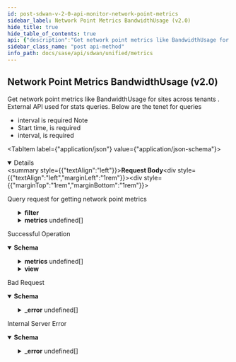 ```yaml
---
id: post-sdwan-v-2-0-api-monitor-network-point-metrics
sidebar_label: Network Point Metrics BandwidthUsage (v2.0)
hide_title: true
hide_table_of_contents: true
api: {"description":"Get network point metrics like BandwidthUsage for sites across tenants . External API used for stats queries. Below are the tenet for queries\n* interval is required\nNote\n* Start time, is required\n* interval, is required\n","operationId":"post-sdwan-v2.0-api-monitor-network_point_metrics","requestBody":{"content":{"application/json":{"schema":{"properties":{"end_time":{"format":"date","type":"string"},"filter":{"description":"Filter: Required(FILTER_REQUIRED) Valid ","properties":{"direction":{"description":"Direction","items":{"description":"Direction","type":"string"},"type":"array"},"element":{"description":"Element","items":{"description":"Element","type":"string"},"type":"array"},"interface":{"description":"Interfaces","items":{"description":"Interfaces","type":"string"},"type":"array"},"site":{"description":"Site","type":"string"},"sites":{"description":"Sites","items":{"description":"Sites","type":"string"},"type":"array"},"waninterface":{"description":"Waninterface","items":{"description":"Waninterface","type":"string"},"type":"array"}}},"interval":{"description":"Interval: Required(error = INTERVAL_REQUIRED: Interval is required as part of the request) ","enum":["TEN_SEC","ONE_MIN","FIVE_MIN","ONE_HOUR","ONE_DAY"],"type":"string"},"metrics":{"description":"Metrics: Required(error = METRICS_LIST_REQUIRED: Metrics list is required, please provide at least one metric ) ","items":{"properties":{"series":{"description":"Series","items":{"properties":{"data":{"description":"Data","items":{"properties":{"datapoints":{"description":"Datapoints","items":{"properties":{"duration":{"format":"date-time","type":"string"},"filter_property_id":{"description":"Filter Property Id","type":"string"},"value":{"description":"Value: JsonInclude(content = ALWAYS, contentFilter = classOf[Void], value = ALWAYS, valueFilter = classOf[Void]) ","type":"number"}}},"type":"array"},"statistics":{"description":"Statistics","type":"object"}}},"type":"array"},"interval":{"description":"Interval","type":"string"},"name":{"description":"Name","type":"string"},"unit":{"description":"Unit","type":"string"},"view":{"description":"View","type":"object"}}},"type":"array"}}},"type":"array"},"name":{"description":"Name: Pattern(error = INVALID_FILTER: Schema check failed - Invalid value for param {}, regexp = ^[A-Za-z]+$) ","type":"string"},"start_time":{"format":"date","type":"string"}},"required":["filter","metrics","interval"]}}},"description":"Query request for getting network point metrics"},"responses":{"200":{"content":{"application/json":{"schema":{"properties":{"interval":{"description":"Interval","enum":["TEN_SEC","ONE_MIN","FIVE_MIN","ONE_HOUR","ONE_DAY"],"type":"string"},"metrics":{"description":"Metrics","items":{"properties":{"name":{"description":"Name","type":"string"},"sites":{"description":"Sites","items":{"properties":{"data":{"description":"Data","properties":{"avail_disk":{"description":"Avail Disk","type":"number"},"avail_mem":{"description":"Avail Mem","type":"number"},"avidle":{"description":"Avidle","type":"number"},"avidlemn":{"description":"Avidlemn","type":"number"},"avidlemx":{"description":"Avidlemx","type":"number"},"bad_link_health_reason_bitmap":{"description":"Bad Link Health Reason Bitmap","type":"number"},"downlink_jitter_avg":{"description":"Downlink Jitter Avg","type":"number"},"downlink_mos_avg":{"description":"Downlink Mos Avg","type":"number"},"downlink_mos_max":{"description":"Downlink Mos Max","type":"number"},"downlink_mos_min":{"description":"Downlink Mos Min","type":"number"},"downlink_pkt_loss_avg":{"description":"Downlink Pkt Loss Avg","type":"number"},"dskmn":{"description":"Dskmn","type":"number"},"dskmx":{"description":"Dskmx","type":"number"},"egress":{"description":"Egress","type":"number"},"ingress":{"description":"Ingress","type":"number"},"link_healthy":{"description":"Link Healthy","type":"number"},"memmn":{"description":"Memmn","type":"number"},"memmx":{"description":"Memmx","type":"number"},"rtt_latency":{"description":"Rtt Latency","type":"number"},"sample_completeness":{"description":"Sample Completeness","type":"number"},"tunnel_healthscore":{"description":"Tunnel Healthscore","type":"number"},"uplink_jitter_avg":{"description":"Uplink Jitter Avg","type":"number"},"uplink_mos_avg":{"description":"Uplink Mos Avg","type":"number"},"uplink_mos_max":{"description":"Uplink Mos Max","type":"number"},"uplink_mos_min":{"description":"Uplink Mos Min","type":"number"},"uplink_pkt_loss_avg":{"description":"Uplink Pkt Loss Avg","type":"number"}}},"site_id":{"description":"Site Id","type":"string"},"waninterfaces":{"description":"Waninterfaces","items":{"properties":{"anynetlinks":{"description":"Anynetlinks","items":{"properties":{"anynet_link_id":{"description":"Anynet Link Id","type":"string"},"data":{"description":"Data","properties":{"avail_disk":{"description":"Avail Disk","type":"number"},"avail_mem":{"description":"Avail Mem","type":"number"},"avidle":{"description":"Avidle","type":"number"},"avidlemn":{"description":"Avidlemn","type":"number"},"avidlemx":{"description":"Avidlemx","type":"number"},"bad_link_health_reason_bitmap":{"description":"Bad Link Health Reason Bitmap","type":"number"},"downlink_jitter_avg":{"description":"Downlink Jitter Avg","type":"number"},"downlink_mos_avg":{"description":"Downlink Mos Avg","type":"number"},"downlink_mos_max":{"description":"Downlink Mos Max","type":"number"},"downlink_mos_min":{"description":"Downlink Mos Min","type":"number"},"downlink_pkt_loss_avg":{"description":"Downlink Pkt Loss Avg","type":"number"},"dskmn":{"description":"Dskmn","type":"number"},"dskmx":{"description":"Dskmx","type":"number"},"egress":{"description":"Egress","type":"number"},"ingress":{"description":"Ingress","type":"number"},"link_healthy":{"description":"Link Healthy","type":"number"},"memmn":{"description":"Memmn","type":"number"},"memmx":{"description":"Memmx","type":"number"},"rtt_latency":{"description":"Rtt Latency","type":"number"},"sample_completeness":{"description":"Sample Completeness","type":"number"},"tunnel_healthscore":{"description":"Tunnel Healthscore","type":"number"},"uplink_jitter_avg":{"description":"Uplink Jitter Avg","type":"number"},"uplink_mos_avg":{"description":"Uplink Mos Avg","type":"number"},"uplink_mos_max":{"description":"Uplink Mos Max","type":"number"},"uplink_mos_min":{"description":"Uplink Mos Min","type":"number"},"uplink_pkt_loss_avg":{"description":"Uplink Pkt Loss Avg","type":"number"}}}}},"type":"array"},"data":{"description":"Data","properties":{"avail_disk":{"description":"Avail Disk","type":"number"},"avail_mem":{"description":"Avail Mem","type":"number"},"avidle":{"description":"Avidle","type":"number"},"avidlemn":{"description":"Avidlemn","type":"number"},"avidlemx":{"description":"Avidlemx","type":"number"},"bad_link_health_reason_bitmap":{"description":"Bad Link Health Reason Bitmap","type":"number"},"downlink_jitter_avg":{"description":"Downlink Jitter Avg","type":"number"},"downlink_mos_avg":{"description":"Downlink Mos Avg","type":"number"},"downlink_mos_max":{"description":"Downlink Mos Max","type":"number"},"downlink_mos_min":{"description":"Downlink Mos Min","type":"number"},"downlink_pkt_loss_avg":{"description":"Downlink Pkt Loss Avg","type":"number"},"dskmn":{"description":"Dskmn","type":"number"},"dskmx":{"description":"Dskmx","type":"number"},"egress":{"description":"Egress","type":"number"},"ingress":{"description":"Ingress","type":"number"},"link_healthy":{"description":"Link Healthy","type":"number"},"memmn":{"description":"Memmn","type":"number"},"memmx":{"description":"Memmx","type":"number"},"rtt_latency":{"description":"Rtt Latency","type":"number"},"sample_completeness":{"description":"Sample Completeness","type":"number"},"tunnel_healthscore":{"description":"Tunnel Healthscore","type":"number"},"uplink_jitter_avg":{"description":"Uplink Jitter Avg","type":"number"},"uplink_mos_avg":{"description":"Uplink Mos Avg","type":"number"},"uplink_mos_max":{"description":"Uplink Mos Max","type":"number"},"uplink_mos_min":{"description":"Uplink Mos Min","type":"number"},"uplink_pkt_loss_avg":{"description":"Uplink Pkt Loss Avg","type":"number"}}},"wn_path_id":{"description":"Wn Path Id","type":"string"}}},"type":"array"}}},"type":"array"},"unit":{"description":"Unit","type":"string"}}},"type":"array"},"start_time":{"format":"date","type":"string"},"view":{"description":"View","properties":{"app_id":{"description":"App Id","type":"string"},"cellular_module_id":{"description":"Cellular Module Id","type":"string"},"direction":{"description":"Direction","enum":["Ingress","Egress"],"type":"string"},"element_id":{"description":"Element Id","type":"string"},"interface_id":{"description":"Interface Id","type":"string"},"path_id":{"description":"Path Id","type":"string"},"path_type":{"description":"Path Type","enum":["public_direct","public_vpn","private_direct","private_vpn","unknown","servicelink"],"type":"string"},"priority":{"description":"Priority","type":"string"},"site_id":{"description":"Site Id","type":"string"},"traffic_type":{"description":"Traffic Type","type":"string"},"waninterface_id":{"description":"Waninterface Id","type":"string"}}}}}}},"description":"Successful Operation"},"400":{"content":{"application/json":{"example":{"value":{"_error":[{"code":"INVALID_REQUEST_ERROR_0001"},{"code":"METRIC_NOT_SUPPORTED"},{"code":"METRIC_UNIT_NOT_SUPPORTED"},{"code":"VERSION_NOT_SUPPORTED"}]}},"schema":{"properties":{"_error":{"items":{"properties":{"code":{"type":"string"},"message":{"type":"string"}}},"type":"array"}}}}},"description":"Bad Request"},"500":{"content":{"application/json":{"schema":{"properties":{"_error":{"items":{"properties":{"code":{"type":"string"},"message":{"type":"string"}}},"type":"array"}}}}},"description":"Internal Server Error"}},"tags":["Metrics"],"method":"post","path":"/sdwan/v2.0/api/monitor/network_point_metrics","jsonRequestBodyExample":{"end_time":"2022-08-18","filter":{"direction":["string"],"element":["string"],"interface":["string"],"site":"string","sites":["string"],"waninterface":["string"]},"interval":"TEN_SEC","metrics":[{"series":[{"data":[{"datapoints":[{"duration":"2022-08-18","filter_property_id":"string","value":0}],"statistics":{}}],"interval":"string","name":"string","unit":"string","view":{}}]}],"name":"string","start_time":"2022-08-18"},"info":{"contact":{},"description":"List of APIs used to retrieve SDWAN metrics such as badnwidth utilization, TCP transaction, application health, application performance, LQM, flows, interface & system metrics.","title":"Metrics","version":"Latest"},"postman":{"name":"Network Point Metrics BandwidthUsage (v2.0)","description":{"content":"Get network point metrics like BandwidthUsage for sites across tenants . External API used for stats queries. Below are the tenet for queries\n* interval is required\nNote\n* Start time, is required\n* interval, is required\n","type":"text/plain"},"url":{"path":["sdwan","v2.0","api","monitor","network_point_metrics"],"host":["{{baseUrl}}"],"query":[],"variable":[]},"header":[{"key":"Content-Type","value":"application/json"},{"key":"Accept","value":"application/json"}],"method":"POST","body":{"mode":"raw","raw":"\"\"","options":{"raw":{"language":"json"}}}}}
sidebar_class_name: "post api-method"
info_path: docs/sase/api/sdwan/unified/metrics
---
```



## Network Point Metrics BandwidthUsage (v2.0)



Get network point metrics like BandwidthUsage for sites across tenants . External API used for stats queries. Below are the tenet for queries
* interval is required
Note
* Start time, is required
* interval, is required


<MimeTabs><TabItem label={"application/json"} value={"application/json-schema"}><details style={{}} data-collapsed={false} open={true}><summary style={{"textAlign":"left"}}><strong>Request Body</strong></summary><div style={{"textAlign":"left","marginLeft":"1rem"}}><div style={{"marginTop":"1rem","marginBottom":"1rem"}}>

Query request for getting network point metrics

</div></div><ul style={{"marginLeft":"1rem"}}><SchemaItem collapsible={false} name={"end_time"} required={false} schemaDescription={undefined} schemaName={"date"} qualifierMessage={undefined} defaultValue={undefined}></SchemaItem><SchemaItem collapsible={true} className={"schemaItem"}><details style={{}}><summary style={{}}><strong>filter</strong><span style={{"opacity":"0.6"}}> </span></summary><div style={{"marginLeft":"1rem"}}><div style={{"marginTop":".5rem","marginBottom":".5rem"}}>

Filter: Required(FILTER_REQUIRED) Valid 

</div><SchemaItem collapsible={false} name={"direction"} required={false} schemaDescription={"Direction"} schemaName={"string[]"} qualifierMessage={undefined} defaultValue={undefined}></SchemaItem><SchemaItem collapsible={false} name={"element"} required={false} schemaDescription={"Element"} schemaName={"string[]"} qualifierMessage={undefined} defaultValue={undefined}></SchemaItem><SchemaItem collapsible={false} name={"interface"} required={false} schemaDescription={"Interfaces"} schemaName={"string[]"} qualifierMessage={undefined} defaultValue={undefined}></SchemaItem><SchemaItem collapsible={false} name={"site"} required={false} schemaDescription={"Site"} schemaName={"string"} qualifierMessage={undefined} defaultValue={undefined}></SchemaItem><SchemaItem collapsible={false} name={"sites"} required={false} schemaDescription={"Sites"} schemaName={"string[]"} qualifierMessage={undefined} defaultValue={undefined}></SchemaItem><SchemaItem collapsible={false} name={"waninterface"} required={false} schemaDescription={"Waninterface"} schemaName={"string[]"} qualifierMessage={undefined} defaultValue={undefined}></SchemaItem></div></details></SchemaItem><SchemaItem collapsible={false} name={"interval"} required={true} schemaDescription={"Interval: Required(error = INTERVAL_REQUIRED: Interval is required as part of the request) "} schemaName={"string"} qualifierMessage={"**Possible values:** [`TEN_SEC`, `ONE_MIN`, `FIVE_MIN`, `ONE_HOUR`, `ONE_DAY`]"} defaultValue={undefined}></SchemaItem><SchemaItem collapsible={true} className={"schemaItem"}><details style={{}}><summary style={{}}><strong>metrics</strong><span style={{"opacity":"0.6"}}> undefined[]</span></summary><div style={{"marginLeft":"1rem"}}><div style={{"marginTop":".5rem","marginBottom":".5rem"}}>

Metrics: Required(error = METRICS_LIST_REQUIRED: Metrics list is required, please provide at least one metric ) 

</div><SchemaItem collapsible={true} className={"schemaItem"}><details style={{}}><summary style={{}}><strong>series</strong><span style={{"opacity":"0.6"}}> undefined[]</span></summary><div style={{"marginLeft":"1rem"}}><div style={{"marginTop":".5rem","marginBottom":".5rem"}}>

Series

</div><SchemaItem collapsible={true} className={"schemaItem"}><details style={{}}><summary style={{}}><strong>data</strong><span style={{"opacity":"0.6"}}> undefined[]</span></summary><div style={{"marginLeft":"1rem"}}><div style={{"marginTop":".5rem","marginBottom":".5rem"}}>

Data

</div><SchemaItem collapsible={true} className={"schemaItem"}><details style={{}}><summary style={{}}><strong>datapoints</strong><span style={{"opacity":"0.6"}}> undefined[]</span></summary><div style={{"marginLeft":"1rem"}}><div style={{"marginTop":".5rem","marginBottom":".5rem"}}>

Datapoints

</div><SchemaItem collapsible={false} name={"duration"} required={false} schemaDescription={undefined} schemaName={"date-time"} qualifierMessage={undefined} defaultValue={undefined}></SchemaItem><SchemaItem collapsible={false} name={"filter_property_id"} required={false} schemaDescription={"Filter Property Id"} schemaName={"string"} qualifierMessage={undefined} defaultValue={undefined}></SchemaItem><SchemaItem collapsible={false} name={"value"} required={false} schemaDescription={"Value: JsonInclude(content = ALWAYS, contentFilter = classOf[Void], value = ALWAYS, valueFilter = classOf[Void]) "} schemaName={"number"} qualifierMessage={undefined} defaultValue={undefined}></SchemaItem></div></details></SchemaItem><SchemaItem collapsible={false} name={"statistics"} required={false} schemaDescription={"Statistics"} schemaName={"object"} qualifierMessage={undefined} defaultValue={undefined}></SchemaItem></div></details></SchemaItem><SchemaItem collapsible={false} name={"interval"} required={false} schemaDescription={"Interval"} schemaName={"string"} qualifierMessage={undefined} defaultValue={undefined}></SchemaItem><SchemaItem collapsible={false} name={"name"} required={false} schemaDescription={"Name"} schemaName={"string"} qualifierMessage={undefined} defaultValue={undefined}></SchemaItem><SchemaItem collapsible={false} name={"unit"} required={false} schemaDescription={"Unit"} schemaName={"string"} qualifierMessage={undefined} defaultValue={undefined}></SchemaItem><SchemaItem collapsible={false} name={"view"} required={false} schemaDescription={"View"} schemaName={"object"} qualifierMessage={undefined} defaultValue={undefined}></SchemaItem></div></details></SchemaItem></div></details></SchemaItem><SchemaItem collapsible={false} name={"name"} required={false} schemaDescription={"Name: Pattern(error = INVALID_FILTER: Schema check failed - Invalid value for param {}, regexp = ^[A-Za-z]+$) "} schemaName={"string"} qualifierMessage={undefined} defaultValue={undefined}></SchemaItem><SchemaItem collapsible={false} name={"start_time"} required={false} schemaDescription={undefined} schemaName={"date"} qualifierMessage={undefined} defaultValue={undefined}></SchemaItem></ul></details></TabItem></MimeTabs><div><ApiTabs><TabItem label={"200"} value={"200"}><div>

Successful Operation

</div><div><MimeTabs groupId={"mime-type"}><TabItem label={"application/json"} value={"application/json"}><SchemaTabs groupId={"schema-tabs"}><TabItem label={"Schema"} value={"Schema"}><details style={{}} data-collapsed={false} open={true}><summary style={{"textAlign":"left"}}><strong>Schema</strong></summary><div style={{"textAlign":"left","marginLeft":"1rem"}}></div><ul style={{"marginLeft":"1rem"}}><SchemaItem collapsible={false} name={"interval"} required={false} schemaDescription={"Interval"} schemaName={"string"} qualifierMessage={"**Possible values:** [`TEN_SEC`, `ONE_MIN`, `FIVE_MIN`, `ONE_HOUR`, `ONE_DAY`]"} defaultValue={undefined}></SchemaItem><SchemaItem collapsible={true} className={"schemaItem"}><details style={{}}><summary style={{}}><strong>metrics</strong><span style={{"opacity":"0.6"}}> undefined[]</span></summary><div style={{"marginLeft":"1rem"}}><div style={{"marginTop":".5rem","marginBottom":".5rem"}}>

Metrics

</div><SchemaItem collapsible={false} name={"name"} required={false} schemaDescription={"Name"} schemaName={"string"} qualifierMessage={undefined} defaultValue={undefined}></SchemaItem><SchemaItem collapsible={true} className={"schemaItem"}><details style={{}}><summary style={{}}><strong>sites</strong><span style={{"opacity":"0.6"}}> undefined[]</span></summary><div style={{"marginLeft":"1rem"}}><div style={{"marginTop":".5rem","marginBottom":".5rem"}}>

Sites

</div><SchemaItem collapsible={true} className={"schemaItem"}><details style={{}}><summary style={{}}><strong>data</strong><span style={{"opacity":"0.6"}}> </span></summary><div style={{"marginLeft":"1rem"}}><div style={{"marginTop":".5rem","marginBottom":".5rem"}}>

Data

</div><SchemaItem collapsible={false} name={"avail_disk"} required={false} schemaDescription={"Avail Disk"} schemaName={"number"} qualifierMessage={undefined} defaultValue={undefined}></SchemaItem><SchemaItem collapsible={false} name={"avail_mem"} required={false} schemaDescription={"Avail Mem"} schemaName={"number"} qualifierMessage={undefined} defaultValue={undefined}></SchemaItem><SchemaItem collapsible={false} name={"avidle"} required={false} schemaDescription={"Avidle"} schemaName={"number"} qualifierMessage={undefined} defaultValue={undefined}></SchemaItem><SchemaItem collapsible={false} name={"avidlemn"} required={false} schemaDescription={"Avidlemn"} schemaName={"number"} qualifierMessage={undefined} defaultValue={undefined}></SchemaItem><SchemaItem collapsible={false} name={"avidlemx"} required={false} schemaDescription={"Avidlemx"} schemaName={"number"} qualifierMessage={undefined} defaultValue={undefined}></SchemaItem><SchemaItem collapsible={false} name={"bad_link_health_reason_bitmap"} required={false} schemaDescription={"Bad Link Health Reason Bitmap"} schemaName={"number"} qualifierMessage={undefined} defaultValue={undefined}></SchemaItem><SchemaItem collapsible={false} name={"downlink_jitter_avg"} required={false} schemaDescription={"Downlink Jitter Avg"} schemaName={"number"} qualifierMessage={undefined} defaultValue={undefined}></SchemaItem><SchemaItem collapsible={false} name={"downlink_mos_avg"} required={false} schemaDescription={"Downlink Mos Avg"} schemaName={"number"} qualifierMessage={undefined} defaultValue={undefined}></SchemaItem><SchemaItem collapsible={false} name={"downlink_mos_max"} required={false} schemaDescription={"Downlink Mos Max"} schemaName={"number"} qualifierMessage={undefined} defaultValue={undefined}></SchemaItem><SchemaItem collapsible={false} name={"downlink_mos_min"} required={false} schemaDescription={"Downlink Mos Min"} schemaName={"number"} qualifierMessage={undefined} defaultValue={undefined}></SchemaItem><SchemaItem collapsible={false} name={"downlink_pkt_loss_avg"} required={false} schemaDescription={"Downlink Pkt Loss Avg"} schemaName={"number"} qualifierMessage={undefined} defaultValue={undefined}></SchemaItem><SchemaItem collapsible={false} name={"dskmn"} required={false} schemaDescription={"Dskmn"} schemaName={"number"} qualifierMessage={undefined} defaultValue={undefined}></SchemaItem><SchemaItem collapsible={false} name={"dskmx"} required={false} schemaDescription={"Dskmx"} schemaName={"number"} qualifierMessage={undefined} defaultValue={undefined}></SchemaItem><SchemaItem collapsible={false} name={"egress"} required={false} schemaDescription={"Egress"} schemaName={"number"} qualifierMessage={undefined} defaultValue={undefined}></SchemaItem><SchemaItem collapsible={false} name={"ingress"} required={false} schemaDescription={"Ingress"} schemaName={"number"} qualifierMessage={undefined} defaultValue={undefined}></SchemaItem><SchemaItem collapsible={false} name={"link_healthy"} required={false} schemaDescription={"Link Healthy"} schemaName={"number"} qualifierMessage={undefined} defaultValue={undefined}></SchemaItem><SchemaItem collapsible={false} name={"memmn"} required={false} schemaDescription={"Memmn"} schemaName={"number"} qualifierMessage={undefined} defaultValue={undefined}></SchemaItem><SchemaItem collapsible={false} name={"memmx"} required={false} schemaDescription={"Memmx"} schemaName={"number"} qualifierMessage={undefined} defaultValue={undefined}></SchemaItem><SchemaItem collapsible={false} name={"rtt_latency"} required={false} schemaDescription={"Rtt Latency"} schemaName={"number"} qualifierMessage={undefined} defaultValue={undefined}></SchemaItem><SchemaItem collapsible={false} name={"sample_completeness"} required={false} schemaDescription={"Sample Completeness"} schemaName={"number"} qualifierMessage={undefined} defaultValue={undefined}></SchemaItem><SchemaItem collapsible={false} name={"tunnel_healthscore"} required={false} schemaDescription={"Tunnel Healthscore"} schemaName={"number"} qualifierMessage={undefined} defaultValue={undefined}></SchemaItem><SchemaItem collapsible={false} name={"uplink_jitter_avg"} required={false} schemaDescription={"Uplink Jitter Avg"} schemaName={"number"} qualifierMessage={undefined} defaultValue={undefined}></SchemaItem><SchemaItem collapsible={false} name={"uplink_mos_avg"} required={false} schemaDescription={"Uplink Mos Avg"} schemaName={"number"} qualifierMessage={undefined} defaultValue={undefined}></SchemaItem><SchemaItem collapsible={false} name={"uplink_mos_max"} required={false} schemaDescription={"Uplink Mos Max"} schemaName={"number"} qualifierMessage={undefined} defaultValue={undefined}></SchemaItem><SchemaItem collapsible={false} name={"uplink_mos_min"} required={false} schemaDescription={"Uplink Mos Min"} schemaName={"number"} qualifierMessage={undefined} defaultValue={undefined}></SchemaItem><SchemaItem collapsible={false} name={"uplink_pkt_loss_avg"} required={false} schemaDescription={"Uplink Pkt Loss Avg"} schemaName={"number"} qualifierMessage={undefined} defaultValue={undefined}></SchemaItem></div></details></SchemaItem><SchemaItem collapsible={false} name={"site_id"} required={false} schemaDescription={"Site Id"} schemaName={"string"} qualifierMessage={undefined} defaultValue={undefined}></SchemaItem><SchemaItem collapsible={true} className={"schemaItem"}><details style={{}}><summary style={{}}><strong>waninterfaces</strong><span style={{"opacity":"0.6"}}> undefined[]</span></summary><div style={{"marginLeft":"1rem"}}><div style={{"marginTop":".5rem","marginBottom":".5rem"}}>

Waninterfaces

</div><SchemaItem collapsible={true} className={"schemaItem"}><details style={{}}><summary style={{}}><strong>anynetlinks</strong><span style={{"opacity":"0.6"}}> undefined[]</span></summary><div style={{"marginLeft":"1rem"}}><div style={{"marginTop":".5rem","marginBottom":".5rem"}}>

Anynetlinks

</div><SchemaItem collapsible={false} name={"anynet_link_id"} required={false} schemaDescription={"Anynet Link Id"} schemaName={"string"} qualifierMessage={undefined} defaultValue={undefined}></SchemaItem><SchemaItem collapsible={true} className={"schemaItem"}><details style={{}}><summary style={{}}><strong>data</strong><span style={{"opacity":"0.6"}}> </span></summary><div style={{"marginLeft":"1rem"}}><div style={{"marginTop":".5rem","marginBottom":".5rem"}}>

Data

</div><SchemaItem collapsible={false} name={"avail_disk"} required={false} schemaDescription={"Avail Disk"} schemaName={"number"} qualifierMessage={undefined} defaultValue={undefined}></SchemaItem><SchemaItem collapsible={false} name={"avail_mem"} required={false} schemaDescription={"Avail Mem"} schemaName={"number"} qualifierMessage={undefined} defaultValue={undefined}></SchemaItem><SchemaItem collapsible={false} name={"avidle"} required={false} schemaDescription={"Avidle"} schemaName={"number"} qualifierMessage={undefined} defaultValue={undefined}></SchemaItem><SchemaItem collapsible={false} name={"avidlemn"} required={false} schemaDescription={"Avidlemn"} schemaName={"number"} qualifierMessage={undefined} defaultValue={undefined}></SchemaItem><SchemaItem collapsible={false} name={"avidlemx"} required={false} schemaDescription={"Avidlemx"} schemaName={"number"} qualifierMessage={undefined} defaultValue={undefined}></SchemaItem><SchemaItem collapsible={false} name={"bad_link_health_reason_bitmap"} required={false} schemaDescription={"Bad Link Health Reason Bitmap"} schemaName={"number"} qualifierMessage={undefined} defaultValue={undefined}></SchemaItem><SchemaItem collapsible={false} name={"downlink_jitter_avg"} required={false} schemaDescription={"Downlink Jitter Avg"} schemaName={"number"} qualifierMessage={undefined} defaultValue={undefined}></SchemaItem><SchemaItem collapsible={false} name={"downlink_mos_avg"} required={false} schemaDescription={"Downlink Mos Avg"} schemaName={"number"} qualifierMessage={undefined} defaultValue={undefined}></SchemaItem><SchemaItem collapsible={false} name={"downlink_mos_max"} required={false} schemaDescription={"Downlink Mos Max"} schemaName={"number"} qualifierMessage={undefined} defaultValue={undefined}></SchemaItem><SchemaItem collapsible={false} name={"downlink_mos_min"} required={false} schemaDescription={"Downlink Mos Min"} schemaName={"number"} qualifierMessage={undefined} defaultValue={undefined}></SchemaItem><SchemaItem collapsible={false} name={"downlink_pkt_loss_avg"} required={false} schemaDescription={"Downlink Pkt Loss Avg"} schemaName={"number"} qualifierMessage={undefined} defaultValue={undefined}></SchemaItem><SchemaItem collapsible={false} name={"dskmn"} required={false} schemaDescription={"Dskmn"} schemaName={"number"} qualifierMessage={undefined} defaultValue={undefined}></SchemaItem><SchemaItem collapsible={false} name={"dskmx"} required={false} schemaDescription={"Dskmx"} schemaName={"number"} qualifierMessage={undefined} defaultValue={undefined}></SchemaItem><SchemaItem collapsible={false} name={"egress"} required={false} schemaDescription={"Egress"} schemaName={"number"} qualifierMessage={undefined} defaultValue={undefined}></SchemaItem><SchemaItem collapsible={false} name={"ingress"} required={false} schemaDescription={"Ingress"} schemaName={"number"} qualifierMessage={undefined} defaultValue={undefined}></SchemaItem><SchemaItem collapsible={false} name={"link_healthy"} required={false} schemaDescription={"Link Healthy"} schemaName={"number"} qualifierMessage={undefined} defaultValue={undefined}></SchemaItem><SchemaItem collapsible={false} name={"memmn"} required={false} schemaDescription={"Memmn"} schemaName={"number"} qualifierMessage={undefined} defaultValue={undefined}></SchemaItem><SchemaItem collapsible={false} name={"memmx"} required={false} schemaDescription={"Memmx"} schemaName={"number"} qualifierMessage={undefined} defaultValue={undefined}></SchemaItem><SchemaItem collapsible={false} name={"rtt_latency"} required={false} schemaDescription={"Rtt Latency"} schemaName={"number"} qualifierMessage={undefined} defaultValue={undefined}></SchemaItem><SchemaItem collapsible={false} name={"sample_completeness"} required={false} schemaDescription={"Sample Completeness"} schemaName={"number"} qualifierMessage={undefined} defaultValue={undefined}></SchemaItem><SchemaItem collapsible={false} name={"tunnel_healthscore"} required={false} schemaDescription={"Tunnel Healthscore"} schemaName={"number"} qualifierMessage={undefined} defaultValue={undefined}></SchemaItem><SchemaItem collapsible={false} name={"uplink_jitter_avg"} required={false} schemaDescription={"Uplink Jitter Avg"} schemaName={"number"} qualifierMessage={undefined} defaultValue={undefined}></SchemaItem><SchemaItem collapsible={false} name={"uplink_mos_avg"} required={false} schemaDescription={"Uplink Mos Avg"} schemaName={"number"} qualifierMessage={undefined} defaultValue={undefined}></SchemaItem><SchemaItem collapsible={false} name={"uplink_mos_max"} required={false} schemaDescription={"Uplink Mos Max"} schemaName={"number"} qualifierMessage={undefined} defaultValue={undefined}></SchemaItem><SchemaItem collapsible={false} name={"uplink_mos_min"} required={false} schemaDescription={"Uplink Mos Min"} schemaName={"number"} qualifierMessage={undefined} defaultValue={undefined}></SchemaItem><SchemaItem collapsible={false} name={"uplink_pkt_loss_avg"} required={false} schemaDescription={"Uplink Pkt Loss Avg"} schemaName={"number"} qualifierMessage={undefined} defaultValue={undefined}></SchemaItem></div></details></SchemaItem></div></details></SchemaItem><SchemaItem collapsible={true} className={"schemaItem"}><details style={{}}><summary style={{}}><strong>data</strong><span style={{"opacity":"0.6"}}> </span></summary><div style={{"marginLeft":"1rem"}}><div style={{"marginTop":".5rem","marginBottom":".5rem"}}>

Data

</div><SchemaItem collapsible={false} name={"avail_disk"} required={false} schemaDescription={"Avail Disk"} schemaName={"number"} qualifierMessage={undefined} defaultValue={undefined}></SchemaItem><SchemaItem collapsible={false} name={"avail_mem"} required={false} schemaDescription={"Avail Mem"} schemaName={"number"} qualifierMessage={undefined} defaultValue={undefined}></SchemaItem><SchemaItem collapsible={false} name={"avidle"} required={false} schemaDescription={"Avidle"} schemaName={"number"} qualifierMessage={undefined} defaultValue={undefined}></SchemaItem><SchemaItem collapsible={false} name={"avidlemn"} required={false} schemaDescription={"Avidlemn"} schemaName={"number"} qualifierMessage={undefined} defaultValue={undefined}></SchemaItem><SchemaItem collapsible={false} name={"avidlemx"} required={false} schemaDescription={"Avidlemx"} schemaName={"number"} qualifierMessage={undefined} defaultValue={undefined}></SchemaItem><SchemaItem collapsible={false} name={"bad_link_health_reason_bitmap"} required={false} schemaDescription={"Bad Link Health Reason Bitmap"} schemaName={"number"} qualifierMessage={undefined} defaultValue={undefined}></SchemaItem><SchemaItem collapsible={false} name={"downlink_jitter_avg"} required={false} schemaDescription={"Downlink Jitter Avg"} schemaName={"number"} qualifierMessage={undefined} defaultValue={undefined}></SchemaItem><SchemaItem collapsible={false} name={"downlink_mos_avg"} required={false} schemaDescription={"Downlink Mos Avg"} schemaName={"number"} qualifierMessage={undefined} defaultValue={undefined}></SchemaItem><SchemaItem collapsible={false} name={"downlink_mos_max"} required={false} schemaDescription={"Downlink Mos Max"} schemaName={"number"} qualifierMessage={undefined} defaultValue={undefined}></SchemaItem><SchemaItem collapsible={false} name={"downlink_mos_min"} required={false} schemaDescription={"Downlink Mos Min"} schemaName={"number"} qualifierMessage={undefined} defaultValue={undefined}></SchemaItem><SchemaItem collapsible={false} name={"downlink_pkt_loss_avg"} required={false} schemaDescription={"Downlink Pkt Loss Avg"} schemaName={"number"} qualifierMessage={undefined} defaultValue={undefined}></SchemaItem><SchemaItem collapsible={false} name={"dskmn"} required={false} schemaDescription={"Dskmn"} schemaName={"number"} qualifierMessage={undefined} defaultValue={undefined}></SchemaItem><SchemaItem collapsible={false} name={"dskmx"} required={false} schemaDescription={"Dskmx"} schemaName={"number"} qualifierMessage={undefined} defaultValue={undefined}></SchemaItem><SchemaItem collapsible={false} name={"egress"} required={false} schemaDescription={"Egress"} schemaName={"number"} qualifierMessage={undefined} defaultValue={undefined}></SchemaItem><SchemaItem collapsible={false} name={"ingress"} required={false} schemaDescription={"Ingress"} schemaName={"number"} qualifierMessage={undefined} defaultValue={undefined}></SchemaItem><SchemaItem collapsible={false} name={"link_healthy"} required={false} schemaDescription={"Link Healthy"} schemaName={"number"} qualifierMessage={undefined} defaultValue={undefined}></SchemaItem><SchemaItem collapsible={false} name={"memmn"} required={false} schemaDescription={"Memmn"} schemaName={"number"} qualifierMessage={undefined} defaultValue={undefined}></SchemaItem><SchemaItem collapsible={false} name={"memmx"} required={false} schemaDescription={"Memmx"} schemaName={"number"} qualifierMessage={undefined} defaultValue={undefined}></SchemaItem><SchemaItem collapsible={false} name={"rtt_latency"} required={false} schemaDescription={"Rtt Latency"} schemaName={"number"} qualifierMessage={undefined} defaultValue={undefined}></SchemaItem><SchemaItem collapsible={false} name={"sample_completeness"} required={false} schemaDescription={"Sample Completeness"} schemaName={"number"} qualifierMessage={undefined} defaultValue={undefined}></SchemaItem><SchemaItem collapsible={false} name={"tunnel_healthscore"} required={false} schemaDescription={"Tunnel Healthscore"} schemaName={"number"} qualifierMessage={undefined} defaultValue={undefined}></SchemaItem><SchemaItem collapsible={false} name={"uplink_jitter_avg"} required={false} schemaDescription={"Uplink Jitter Avg"} schemaName={"number"} qualifierMessage={undefined} defaultValue={undefined}></SchemaItem><SchemaItem collapsible={false} name={"uplink_mos_avg"} required={false} schemaDescription={"Uplink Mos Avg"} schemaName={"number"} qualifierMessage={undefined} defaultValue={undefined}></SchemaItem><SchemaItem collapsible={false} name={"uplink_mos_max"} required={false} schemaDescription={"Uplink Mos Max"} schemaName={"number"} qualifierMessage={undefined} defaultValue={undefined}></SchemaItem><SchemaItem collapsible={false} name={"uplink_mos_min"} required={false} schemaDescription={"Uplink Mos Min"} schemaName={"number"} qualifierMessage={undefined} defaultValue={undefined}></SchemaItem><SchemaItem collapsible={false} name={"uplink_pkt_loss_avg"} required={false} schemaDescription={"Uplink Pkt Loss Avg"} schemaName={"number"} qualifierMessage={undefined} defaultValue={undefined}></SchemaItem></div></details></SchemaItem><SchemaItem collapsible={false} name={"wn_path_id"} required={false} schemaDescription={"Wn Path Id"} schemaName={"string"} qualifierMessage={undefined} defaultValue={undefined}></SchemaItem></div></details></SchemaItem></div></details></SchemaItem><SchemaItem collapsible={false} name={"unit"} required={false} schemaDescription={"Unit"} schemaName={"string"} qualifierMessage={undefined} defaultValue={undefined}></SchemaItem></div></details></SchemaItem><SchemaItem collapsible={false} name={"start_time"} required={false} schemaDescription={undefined} schemaName={"date"} qualifierMessage={undefined} defaultValue={undefined}></SchemaItem><SchemaItem collapsible={true} className={"schemaItem"}><details style={{}}><summary style={{}}><strong>view</strong><span style={{"opacity":"0.6"}}> </span></summary><div style={{"marginLeft":"1rem"}}><div style={{"marginTop":".5rem","marginBottom":".5rem"}}>

View

</div><SchemaItem collapsible={false} name={"app_id"} required={false} schemaDescription={"App Id"} schemaName={"string"} qualifierMessage={undefined} defaultValue={undefined}></SchemaItem><SchemaItem collapsible={false} name={"cellular_module_id"} required={false} schemaDescription={"Cellular Module Id"} schemaName={"string"} qualifierMessage={undefined} defaultValue={undefined}></SchemaItem><SchemaItem collapsible={false} name={"direction"} required={false} schemaDescription={"Direction"} schemaName={"string"} qualifierMessage={"**Possible values:** [`Ingress`, `Egress`]"} defaultValue={undefined}></SchemaItem><SchemaItem collapsible={false} name={"element_id"} required={false} schemaDescription={"Element Id"} schemaName={"string"} qualifierMessage={undefined} defaultValue={undefined}></SchemaItem><SchemaItem collapsible={false} name={"interface_id"} required={false} schemaDescription={"Interface Id"} schemaName={"string"} qualifierMessage={undefined} defaultValue={undefined}></SchemaItem><SchemaItem collapsible={false} name={"path_id"} required={false} schemaDescription={"Path Id"} schemaName={"string"} qualifierMessage={undefined} defaultValue={undefined}></SchemaItem><SchemaItem collapsible={false} name={"path_type"} required={false} schemaDescription={"Path Type"} schemaName={"string"} qualifierMessage={"**Possible values:** [`public_direct`, `public_vpn`, `private_direct`, `private_vpn`, `unknown`, `servicelink`]"} defaultValue={undefined}></SchemaItem><SchemaItem collapsible={false} name={"priority"} required={false} schemaDescription={"Priority"} schemaName={"string"} qualifierMessage={undefined} defaultValue={undefined}></SchemaItem><SchemaItem collapsible={false} name={"site_id"} required={false} schemaDescription={"Site Id"} schemaName={"string"} qualifierMessage={undefined} defaultValue={undefined}></SchemaItem><SchemaItem collapsible={false} name={"traffic_type"} required={false} schemaDescription={"Traffic Type"} schemaName={"string"} qualifierMessage={undefined} defaultValue={undefined}></SchemaItem><SchemaItem collapsible={false} name={"waninterface_id"} required={false} schemaDescription={"Waninterface Id"} schemaName={"string"} qualifierMessage={undefined} defaultValue={undefined}></SchemaItem></div></details></SchemaItem></ul></details></TabItem></SchemaTabs></TabItem></MimeTabs></div></TabItem><TabItem label={"400"} value={"400"}><div>

Bad Request

</div><div><MimeTabs groupId={"mime-type"}><TabItem label={"application/json"} value={"application/json"}><SchemaTabs groupId={"schema-tabs"}><TabItem label={"Schema"} value={"Schema"}><details style={{}} data-collapsed={false} open={true}><summary style={{"textAlign":"left"}}><strong>Schema</strong></summary><div style={{"textAlign":"left","marginLeft":"1rem"}}></div><ul style={{"marginLeft":"1rem"}}><SchemaItem collapsible={true} className={"schemaItem"}><details style={{}}><summary style={{}}><strong>_error</strong><span style={{"opacity":"0.6"}}> undefined[]</span></summary><div style={{"marginLeft":"1rem"}}><SchemaItem collapsible={false} name={"code"} required={false} schemaDescription={undefined} schemaName={"string"} qualifierMessage={undefined} defaultValue={undefined}></SchemaItem><SchemaItem collapsible={false} name={"message"} required={false} schemaDescription={undefined} schemaName={"string"} qualifierMessage={undefined} defaultValue={undefined}></SchemaItem></div></details></SchemaItem></ul></details></TabItem><TabItem label={"Example"} value={"Example"}><ResponseSamples responseExample={"{\n  \"value\": {\n    \"_error\": [\n      {\n        \"code\": \"INVALID_REQUEST_ERROR_0001\"\n      },\n      {\n        \"code\": \"METRIC_NOT_SUPPORTED\"\n      },\n      {\n        \"code\": \"METRIC_UNIT_NOT_SUPPORTED\"\n      },\n      {\n        \"code\": \"VERSION_NOT_SUPPORTED\"\n      }\n    ]\n  }\n}"}></ResponseSamples></TabItem></SchemaTabs></TabItem></MimeTabs></div></TabItem><TabItem label={"500"} value={"500"}><div>

Internal Server Error

</div><div><MimeTabs groupId={"mime-type"}><TabItem label={"application/json"} value={"application/json"}><SchemaTabs groupId={"schema-tabs"}><TabItem label={"Schema"} value={"Schema"}><details style={{}} data-collapsed={false} open={true}><summary style={{"textAlign":"left"}}><strong>Schema</strong></summary><div style={{"textAlign":"left","marginLeft":"1rem"}}></div><ul style={{"marginLeft":"1rem"}}><SchemaItem collapsible={true} className={"schemaItem"}><details style={{}}><summary style={{}}><strong>_error</strong><span style={{"opacity":"0.6"}}> undefined[]</span></summary><div style={{"marginLeft":"1rem"}}><SchemaItem collapsible={false} name={"code"} required={false} schemaDescription={undefined} schemaName={"string"} qualifierMessage={undefined} defaultValue={undefined}></SchemaItem><SchemaItem collapsible={false} name={"message"} required={false} schemaDescription={undefined} schemaName={"string"} qualifierMessage={undefined} defaultValue={undefined}></SchemaItem></div></details></SchemaItem></ul></details></TabItem></SchemaTabs></TabItem></MimeTabs></div></TabItem></ApiTabs></div>
      